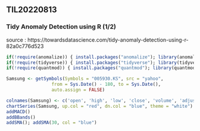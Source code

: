 ## TIL20220813

### Tidy Anomaly Detection using R (1/2)

source : https://towardsdatascience.com/tidy-anomaly-detection-using-r-82a0c776d523  


```r
if(!require(anomalize)) { install.packages("anomalize"); library(anomalize); }
if(!require(tidyverse)) { install.packages("tidyverse"); library(tidyverse); }
if(!require(quantmod)) { install.packages("quantmod"); library(quantmod); }
```

```r
Samsung <- getSymbols(Symbols = "005930.KS", src = "yahoo",
                 from = Sys.Date() - 180, to = Sys.Date(),
                 auto.assign = FALSE)
```

```r
colnames(Samsung) <- c('open', 'high', 'low', 'close', 'volume', 'adjusted')
chartSeries(Samsung, up.col = "red", dn.col = "blue", theme = "white")
addMACD()
addBBands()
addSMA(); addSMA(30, col = "blue")
```


